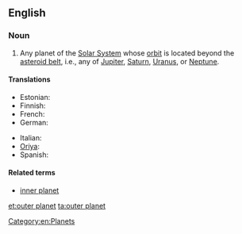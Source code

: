 ==English==

===Noun===
{{en-noun|sg=[[outer]] [[planet]]}}

# {{astronomy}} Any planet of the [[Solar System]] whose [[orbit]] is located beyond the [[asteroid belt]], i.e., any of [[Jupiter]], [[Saturn]], [[Uranus]], or [[Neptune]].

====Translations====
{{trans-top|planet of the Solar System with an orbit beyond the asteroid belt}}
* Estonian: {{t|et|välisplaneet}}
* Finnish: {{t|fi|ulkoplaneetta}}
* French: {{t|fr|planète externe|f}}
* German: {{t|de|äußere Planet|m}}
{{trans-mid}}
* Italian: {{t|it|pianeta esterno|m}}
* [[Oriya]]: {{t|or|ବାହାର ଗ୍ରହ|sc=Orya}}
* Spanish: {{t|es|planeta externo|m}}
{{trans-bottom}}

====Related terms====
* [[inner planet]]

[[Category:en:Planets]]

[[et:outer planet]]
[[ta:outer planet]]
